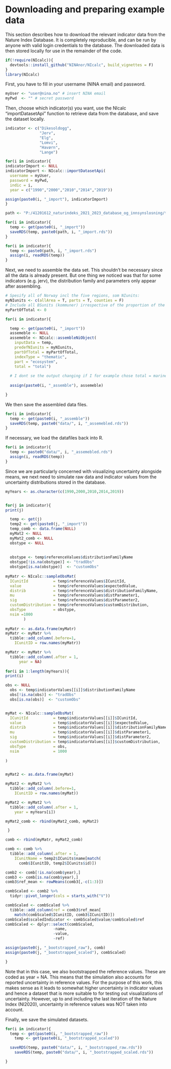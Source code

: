 # Downloading and preparing example data 

This section describes how to download the relevant indicator data from the Nature Index Database. It is completely reproducible, and can be run by anyone with valid login credentials to the database. 
The downloaded data is then stored locally for use in the remainder of the code. 

```r
if(!require(NIcalc)){
  devtools::install_github("NINAnor/NIcalc", build_vignettes = F)
}
library(NIcalc)

```

First, you have to fill in your username (NINA email) and password.
```r

myUser <- "user@nina.no" # insert NINA email
myPwd  <- "" # secret password

```

Then, choose which indicator(s) you want, use the NIcalc "importDatasetApi" function to retrieve data from the database, and save the dataset locally.

```r
indicator <- c("Dikesoldogg",
               "Jerv",
               "Elg",
               "Lomvi",
               "Havørn",
               "Lange")

```

```r
for(i in indicator){
indicatorImport <- NULL
indicatorImport <- NIcalc::importDatasetApi(
  username = myUser,
  password = myPwd,
  indic = i,
  year = c("1990","2000","2010","2014","2019"))

assign(paste0(i, "_import"), indicatorImport)
}


```

```r
path <- "P:/41201612_naturindeks_2021_2023_database_og_innsynslosning/temp/"

for(i in indicator){
  temp <- get(paste0(i, "_import"))
  saveRDS(temp, paste0(path, i, "_import.rds"))
}

for(i in indicator){
  temp <- paste0(path, i, "_import.rds")
  assign(i, readRDS(temp))
}
```

Next, we need to assemble the data set. This shouldn't be necessary since all the data is already present. But one thing we noticed was that for some indicators (e.g. jerv), the distribution family and parameters only appear after assembling.

```r
# Spesify all of Norway incl the five regions, som NIunits:
myNIunits <- c(allArea = T, parts = T, counties = F)
# Include all BSunits (kommuner) irrespective of the proportion of the main ecosystems:
myPartOfTotal <- 0

for(i in indicator){

  temp <- get(paste0(i, "_import"))
  assemeble <- NULL
  assemeble <- NIcalc::assembleNiObject(
    inputData = temp,
    predefNIunits = myNIunits, 
    partOfTotal = myPartOfTotal, 
    indexType = "thematic",
    part = "ecosystem",
    total = "total")  
  
  # I dont se the output changing if I for example chose total = marine. Perhaps 'part' and 'total' only becomes an issue if partOfTotal != 0.
  
  assign(paste0(i, "_assemble"), assemeble)

}


```


We then save the assembled data files. 
```r

for(i in indicator){
  temp <- get(paste0(i, "_assemble"))
  saveRDS(temp, paste0("data/", i, "_assemebled.rds"))
}

```



If necessary, we load the datafiles back into R.
```r
for(i in indicator){
  temp <- paste0("data/", i, "_assemebled.rds")
  assign(i, readRDS(temp))
}
```

Since we are particularly concerned with visualizing uncertainty alongside means, we next need to simulate raw data and indicator values from the uncertainty distributions stored in the database. 

```r
myYears <- as.character(c(1990,2000,2010,2014,2019))


for(j in indicator){
print(j)

  temp <- get(j)
  temp2 <- get(paste0(j, "_import"))
  temp_comb <- data.frame(NULL)
  myMat2 <- NULL
  myMat2_comb <- NULL
  obstype <- NULL
  
  
  obstype <- temp$referenceValues$distributionFamilyName
  obstype[!is.na(obstype)] <- "tradObs"
  obstype[is.na(obstype)]  <- "customObs"
  
myMatr <- NIcalc::sampleObsMat(
  ICunitId           = temp$referenceValues$ICunitId, 
  value              = temp$referenceValues$expectedValue,
  distrib            = temp$referenceValues$distributionFamilyName,
  mu                 = temp$referenceValues$distParameter1,
  sig                = temp$referenceValues$distParameter2,
  customDistribution = temp$referenceValues$customDistribution,
  obsType            = obstype,
  nsim =1000
        )  
  
myMatr <- as.data.frame(myMatr)
myMatr <- myMatr %>%
  tibble::add_column(.before=1,
    ICunitID = row.names(myMatr))

myMatr <- myMatr %>%
  tibble::add_column(.after = 1,
      year = NA) 
  
for(i in 1:length(myYears)){
print(i)

obs <- NULL
  obs <- temp$indicatorValues[[i]]$distributionFamilyName
  obs[!is.na(obs)] <- "tradObs"
  obs[is.na(obs)]  <- "customObs"


myMat <- NIcalc::sampleObsMat(
  ICunitId           = temp$indicatorValues[[i]]$ICunitId, 
  value              = temp$indicatorValues[[i]]$expectedValue,
  distrib            = temp$indicatorValues[[i]]$distributionFamilyName,
  mu                 = temp$indicatorValues[[i]]$distParameter1,
  sig                = temp$indicatorValues[[i]]$distParameter2,
  customDistribution = temp$indicatorValues[[i]]$customDistribution,
  obsType            = obs,
  nsim               = 1000
          
)


myMat2 <- as.data.frame(myMat)

myMat2 <- myMat2 %>%
  tibble::add_column(.before=1,
    ICunitID = row.names(myMat))

myMat2 <- myMat2 %>%
  tibble::add_column(.after = 1,
    year = myYears[i]) 

myMat2_comb <- rbind(myMat2_comb, myMat2)

 }

comb <- rbind(myMatr, myMat2_comb)

comb <- comb %>%
  tibble::add_column(.after = 1,
    ICunitName = temp2$ICunits$name[match(
      comb$ICunitID, temp2$ICunits$id)])

comb2 <- comb[!is.na(comb$year),]
comb3 <- comb[is.na(comb$year),]
comb3$ref_mean <- rowMeans(comb3[,-c(1:3)])

combScaled <- comb2 %>%
  tidyr::pivot_longer(cols = starts_with("V")) 

combScaled <- combScaled %>%
  tibble::add_column(ref = comb3$ref_mean[
    match(combScaled$ICunitID, comb3$ICunitID)])
combScaled$scaledIndicator <- combScaled$value/combScaled$ref
combScaled <- dplyr::select(combScaled,
                     -name,
                     -value,
                     -ref)

assign(paste0(j, "_bootstrapped_raw"), comb)
assign(paste0(j, "_bootstrapped_scaled"), combScaled)

}

```

Note that in this case, we also bootstrapped the reference values. These are coded as year = NA. This means that the simulation also accounts for reported uncertainty in reference values. For the purpose of this work, this makes sense as it leads to somewhat higher uncertainty in indicator values and hence a dataset that is more suitable to for testing out visualizations of uncertainty. However, up to and including the last iteration of the Nature Index (NI2020), uncertainty in reference values was NOT taken into account. 


Finally, we save the simulated datasets. 
```r

for(i in indicator){
  temp <- get(paste0(i, "_bootstrapped_raw"))
    temp <- get(paste0(i, "_bootstrapped_scaled"))

  saveRDS(temp, paste0("data/", i, "_bootstrapped_raw.rds"))
    saveRDS(temp, paste0("data/", i, "_bootstrapped_scaled.rds"))

}

```
